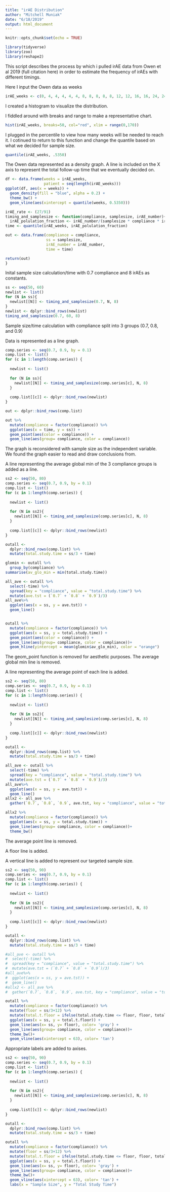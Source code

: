 ```yaml
---
title: "irAE Distribution"
author: "Mitchell Muniak"
date: "6/18/2019"
output: html_document
---
```


```r
knitr::opts_chunk$set(echo = TRUE)

library(tidyverse)
library(zoo)
library(reshape2)
```


This script describes the process by which i pulled irAE data from Owen et al 2019 (full citation here) in order to estimate the frequency of irAEs with different timings.

Here I input the Owen data as weeks

```r

irAE_weeks <- c(0, 4, 4, 4, 4, 4, 8, 8, 8, 8, 8, 12, 12, 16, 16, 24, 24, 28, 32, 32, 44, 56, 56, 72, 72, 144, 168)

```
I created a histogram to visualize the distribution.


I fiddled around with breaks and range to make a representative chart.

```r

hist(irAE_weeks, breaks=50, col="red", xlim = range(0,170)) 

```

I plugged in the percentile to view how many weeks will be needed to reach it.  I cotinued to return to this function and change the quantile based on what we decided for sample size.

```r

quantile(irAE_weeks, .5350)

```


The Owen data represented as a density graph.  A line is included on the X axis to represent the total follow-up time that we eventually decided on.

```r
df <- data.frame(weeks = irAE_weeks,
                 patient = seq(length(irAE_weeks)))
ggplot(df, aes(x = weeks)) +
  geom_density(fill = "blue", alpha = 0.2) +
  theme_bw() +
  geom_vline(aes(xintercept = quantile(weeks, 0.5350)))

```




```r
irAE_rate <- (27/91)
timing_and_samplesize <- function(compliance, samplesize, irAE_number){
  irAE_polulation_fraction <- irAE_number/(samplesize * compliance * irAE_rate)
time <- quantile(irAE_weeks, irAE_polulation_fraction)

out <- data.frame(compliance = compliance,
                  ss = samplesize,
                  irAE_number = irAE_number,
                  time = time)

return(out)
}

```
Inital sample size calculation/time with 0.7 compliance and 8 irAEs as constants.

```r

ss <- seq(50, 60)
newlist <- list()
for (N in ss){
  newlist[[N]] <- timing_and_samplesize(0.7, N, 8)
}
newlist <- dplyr::bind_rows(newlist)
timing_and_samplesize(0.7, 60, 8)


```

Sample size/time calculation with compliance split into 3 groups (0.7, 0.8, and 0.9)

Data is represented as a line graph.

```r

comp.series <- seq(0.7, 0.9, by = 0.1)
comp.list <- list()
for (c in 1:length(comp.series)) {
  
  newlist <- list()
  
  for (N in ss){
    newlist[[N]] <- timing_and_samplesize(comp.series[c], N, 8)
  }
  
  comp.list[[c]] <- dplyr::bind_rows(newlist)
}

out <- dplyr::bind_rows(comp.list)

out %>%
  mutate(compliance = factor(compliance)) %>%
  ggplot(aes(x = time, y = ss)) +
  geom_point(aes(color = compliance)) +
  geom_line(aes(group= compliance, color = compliance))

```
The graph is reconsidered with sample size as the independent variable.  We found the graph easier to read and draw conclusions from.

A line representing the average global min of the 3 compliance groups is added as a line.




```r

ss2 <- seq(50, 80)
comp.series <- seq(0.7, 0.9, by = 0.1)
comp.list <- list()
for (c in 1:length(comp.series)) {
  
  newlist <- list()
  
  for (N in ss2){
    newlist[[N]] <- timing_and_samplesize(comp.series[c], N, 8)
  }
  
  comp.list[[c]] <- dplyr::bind_rows(newlist)
}

outall <- 
  dplyr::bind_rows(comp.list) %>%
  mutate(total.study.time = ss/3 + time)

glomin <- outall %>%
  group_by(compliance) %>%
summarise(av_glo_min = min(total.study.time))  

all_ave <- outall %>%
  select(-time) %>%
  spread(key = "compliance", value = "total.study.time") %>%
  mutate(ave.tst = (`0.7` + `0.8` + `0.9`)/3)
all_ave%>%
  ggplot(aes(x = ss, y = ave.tst)) +
  geom_line()


outall %>%
  mutate(compliance = factor(compliance)) %>%
  ggplot(aes(x = ss, y = total.study.time)) +
  geom_point(aes(color = compliance)) +
  geom_line(aes(group= compliance, color = compliance))+
  geom_hline(yintercept = mean(glomin$av_glo_min), color = "orange")
```



The geom_point function is removed for aesthetic purposes.  The average global min line is removed.

A line representing the average point of each line is added.
```r

ss2 <- seq(50, 80)
comp.series <- seq(0.7, 0.9, by = 0.1)
comp.list <- list()
for (c in 1:length(comp.series)) {
  
  newlist <- list()
  
  for (N in ss2){
    newlist[[N]] <- timing_and_samplesize(comp.series[c], N, 8)
  }
  
  comp.list[[c]] <- dplyr::bind_rows(newlist)
}

outall <- 
  dplyr::bind_rows(comp.list) %>%
  mutate(total.study.time = ss/3 + time)

all_ave <- outall %>%
  select(-time) %>%
  spread(key = "compliance", value = "total.study.time") %>%
  mutate(ave.tst = (`0.7` + `0.8` + `0.9`)/3)
all_ave%>%
  ggplot(aes(x = ss, y = ave.tst)) +
  geom_line()
allx2 <- all_ave %>%
  gather(`0.7`, `0.8`, `0.9`, ave.tst, key = "compliance", value = "total.study.time")

allx2 %>%
  mutate(compliance = factor(compliance)) %>%
  ggplot(aes(x = ss, y = total.study.time)) +
  geom_line(aes(group= compliance, color = compliance))+
  theme_bw()
```
The average point line is removed.

A floor line is added.

A vertical line is added to represent our targeted sample size.


```r

ss2 <- seq(50, 90)
comp.series <- seq(0.7, 0.9, by = 0.1)
comp.list <- list()
for (c in 1:length(comp.series)) {
  
  newlist <- list()
  
  for (N in ss2){
    newlist[[N]] <- timing_and_samplesize(comp.series[c], N, 8)
  }
  
  comp.list[[c]] <- dplyr::bind_rows(newlist)
}

outall <- 
  dplyr::bind_rows(comp.list) %>%
  mutate(total.study.time = ss/3 + time)

#all_ave <- outall %>%
#  select(-time) %>%
#  spread(key = "compliance", value = "total.study.time") %>%
#  mutate(ave.tst = (`0.7` + `0.8` + `0.9`)/3)
#all_ave%>%
#  ggplot(aes(x = ss, y = ave.tst)) +
#  geom_line()
#allx2 <- all_ave %>%
#  gather(`0.7`, `0.8`, `0.9`, ave.tst, key = "compliance", value = "total.study.time")

outall %>%
  mutate(compliance = factor(compliance)) %>%
  mutate(floor = ss/3+12) %>%
  mutate(total.t.floor = ifelse(total.study.time <= floor, floor, total.study.time))%>%
  ggplot(aes(x = ss, y = total.t.floor)) +
  geom_line(aes(x= ss, y= floor), color= 'gray') +
  geom_line(aes(group= compliance, color = compliance))+
  theme_bw()+
  geom_vline(aes(xintercept = 63), color= 'tan')
```
Appropriate labels are added to axises.

```r
ss2 <- seq(50, 90)
comp.series <- seq(0.7, 0.9, by = 0.1)
comp.list <- list()
for (c in 1:length(comp.series)) {
  
  newlist <- list()
  
  for (N in ss2){
    newlist[[N]] <- timing_and_samplesize(comp.series[c], N, 8)
  }
  
  comp.list[[c]] <- dplyr::bind_rows(newlist)
}

outall <- 
  dplyr::bind_rows(comp.list) %>%
  mutate(total.study.time = ss/3 + time)

outall %>%
  mutate(compliance = factor(compliance)) %>%
  mutate(floor = ss/3+12) %>%
  mutate(total.t.floor = ifelse(total.study.time <= floor, floor, total.study.time))%>%
  ggplot(aes(x = ss, y = total.t.floor)) +
  geom_line(aes(x= ss, y= floor), color= 'gray') +
  geom_line(aes(group= compliance, color = compliance))+
  theme_bw()+
  geom_vline(aes(xintercept = 63), color= 'tan') +
  labs(x = "Sample Size", y = "Total Study Time")
  
```